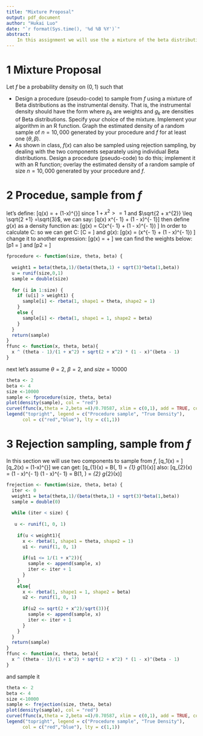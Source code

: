 ```yaml
---
title: "Mixture Proposal"
output: pdf_document
author: "Hukai Luo"
date: "`r format(Sys.time(), '%d %B %Y')`"
abstract:
    In this assignment we will use the a mixture of the beta distribution as the instrumental density to sample from a function.
---
```


# 1 Mixture Proposal

Let $f$ be a probability density on $(0,1)$ such that
\begin{align*}
  f(x) \propto \frac{x^{\theta-1}}{1+x^2} + \sqrt{2+x^2}
  (1-x)^{\beta-1}, \quad 0<x<1.
\end{align*}

- Design a procedure (pseudo-code) to sample from $f$ using a mixture of
  Beta distributions as the instrumental density.  That is, the instrumental
  density should have the form
  \begin{align*}
    \sum_{k=1}^m p_k g_k(x),
  \end{align*}
  where $p_k$ are weights and $g_k$ are densities of Beta
  distributions.  Specify your choice of the mixture. Implement your
  algorithm in an R function. Graph the estimated density of a random sample
  of $n = 10,000$ generated by your procedure and $f$ for at least one
  $(\theta, \beta)$.
- As shown in class, $f(x)$ can also be sampled using
  rejection sampling, by dealing with the two components
  \begin{align*}
    \frac{x^{\theta-1}}{1+x^2}, \quad \sqrt{2+x^2}
    (1-x)^{\beta-1}
  \end{align*}
  separately using individual Beta distributions.  Design a procedure
  (pseudo-code) to do this; implement it with an R function; overlay the
  estimated density of a random sample of size $n = 10,000$ generated by
  your procedure and $f$.
  
# 2 Procedue, sample from $f$

let's define:
\[q(x) = \frac{x^{\theta-1}}{1+x^2} + \sqrt{2+x^2}(1-x)^{\beta-1}\]
since $1+x^2>=1$ and $\sqrt{2 + x^{2}} \leq \sqrt{2 +1} =\sqrt{3}$, we can say:
\[q(x) \leq x^{\theta - 1} + \sqrt{3} (1 - x)^{\beta - 1}\]
then define $g(x)$ as a density function as:
\[g(x) =  C(x^{\theta - 1} + \sqrt{3} (1 - x)^{\beta - 1}) \]
In order to calculate C:
\begin{align*}
&\int_0^1 (x^{\theta - 1} + \sqrt{3} (1 - x)^{\beta - 1})dx \\
&=\int_0^1 x^{\theta - 1}dx + \int_0^1 \sqrt{3} (1 - x)^{\beta - 1}dx\\
&=B(\theta,1) + \sqrt{3}B(1,\beta)
\end{align*}
so we can get C:
\[C = \frac{1}{B(\theta,1) + \sqrt{3}B(1,\beta)}\]
and $g(x)$:
\[g(x) =  \frac{1}{B(\theta,1) + \sqrt{3}B(1,\beta)}(x^{\theta - 1} + \sqrt{3} (1 - x)^{\beta - 1}) \]
change it to another expression:
\[g(x) =  \frac{B(\theta,1)}{B(\theta,1) + \sqrt{3}B(1,\beta)}\frac{x^{\theta - 1}}{B(\theta,1)} + \frac{\sqrt{3}B(1,\beta)}{B(\theta,1) + \sqrt{3}B(1,\beta)}\frac{ (1 - x)^{\beta - 1}}{B(1,\beta)} \]
we can find the weights below:
\[p1 = \frac{B(\theta,1)}{B(\theta,1) + \sqrt{3}B(1,\beta)}\] and \[p2 = \frac{\sqrt{3}B(1,\beta)}{B(\theta,1) + \sqrt{3}B(1,\beta)}\]

```r
fprocedure <- function(size, theta, beta) {
  
  weight1 = beta(theta,1)/(beta(theta,1) + sqrt(3)*beta(1,beta))
  u = runif(size,0,1)
  sample = double(size)
  
  for (i in 1:size) {
    if (u[i] > weight1) {
      sample[i] <- rbeta(1, shape1 = theta, shape2 = 1)
    } 
    else {
      sample[i] <- rbeta(1, shape1 = 1, shape2 = beta)
    }
  }
  return(sample)
}
ffunc <- function(x, theta, beta){
  x ^ (theta - 1)/(1 + x^2) + sqrt(2 + x^2) * (1 - x)^(beta - 1)
}
```
next let's assume $\theta = 2$, $\beta =2$, and $size = 10000$
```r
theta <- 2
beta <- 4
size <-10000
sample <- fprocedure(size, theta, beta)
plot(density(sample), col = "red")
curve(ffunc(x,theta = 2,beta =4)/0.70587, xlim = c(0,1), add = TRUE, col = "blue")
legend("topright", legend = c("Procedure sample", "True Density"), 
      col = c("red","blue"), lty = c(1,1))
```

# 3 Rejection sampling, sample from $f$

In this section we will use two components to sample from $f$,
\[q_1(x) = \frac{x^{\theta-1}}{1+x^2}\]
\[q_2(x) = \sqrt{2+x^2}(1-x)^{\beta-1}\]
we can get:
\[q_{1}(x) = \frac{x^{\theta - 1}}{1 + x^{2}} \leq B(\theta, 1) \cdot \frac{x^{\theta - 1}}{B(\theta, 1)} = \alpha_{1} \cdot g_{1}(x)\]
also:
\[q_{2}(x) = \sqrt{2 + x^{2}} (1 - x)^{\beta - 1}\leq  \sqrt{3} (1 - x)^{\beta - 1} = \sqrt{3} B(1, \beta) \cdot \frac{(1 - x)^{\beta - 1}}{B(1, \beta)} = \alpha_{2} \cdot g_{2}(x)\]
```r
frejection <- function(size, theta, beta) {
  iter <- 0
  weight1 = beta(theta,1)/(beta(theta,1) + sqrt(3)*beta(1,beta))
  sample = double(0)
  
  while (iter < size) {
    
   u <- runif(1, 0, 1)
    
    if(u < weight1){
      x <- rbeta(1, shape1 = theta, shape2 = 1)
      u1 <- runif(1, 0, 1)
      
      if(u1 <= 1/(1 + x^2)){
        sample <- append(sample, x)
        iter <- iter + 1
      }
    }
    else{
      x <- rbeta(1, shape1 = 1, shape2 = beta)
      u2 <- runif(1, 0, 1)
      
      if(u2 <= sqrt(2 + x^2)/sqrt(3)){
        sample <- append(sample, x)
        iter <- iter + 1
      }
    }
  }
  return(sample)
}
ffunc <- function(x, theta, beta){
  x ^ (theta - 1)/(1 + x^2) + sqrt(2 + x^2) * (1 - x)^(beta - 1)
}
```
and sample it
```r
theta <- 2
beta <- 4
size <-10000
sample <- frejection(size, theta, beta)
plot(density(sample), col = "red")
curve(ffunc(x,theta = 2,beta =4)/0.70587, xlim = c(0,1), add = TRUE, col = "blue")
legend("topright", legend = c("Procedure sample", "True Density"), 
      col = c("red","blue"), lty = c(1,1))
```




















